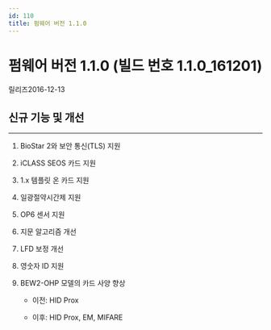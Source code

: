 ```yaml
---
id: 110
title: 펌웨어 버전 1.1.0
---
```


# 펌웨어 버전 1.1.0 (빌드 번호 1.1.0_161201)

릴리즈<Separator/>2016-12-13

## 신규 기능 및 개선

---

1. BioStar 2와 보안 통신(TLS) 지원

1. iCLASS SEOS 카드 지원

1. 1.x 템플릿 온 카드 지원

1. 일광절약시간제 지원

1. OP6 센서 지원

1. 지문 알고리즘 개선

1. LFD 보정 개선

1. 영숫자 ID 지원

1. BEW2-OHP 모델의 카드 사양 향상

    - 이전: HID Prox

    - 이후: HID Prox, EM, MIFARE